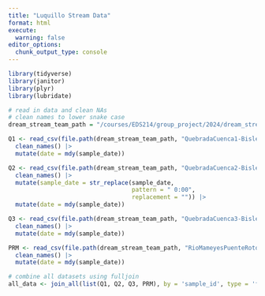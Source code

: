 ```yaml
---
title: "Luquillo Stream Data"
format: html
execute:
  warning: false
editor_options: 
  chunk_output_type: console
---
```


```r
library(tidyverse)
library(janitor)
library(plyr)
library(lubridate)
```

```r
# read in data and clean NAs
# clean names to lower snake case
dream_stream_team_path = "/courses/EDS214/group_project/2024/dream_stream_team/raw_data"

Q1 <- read_csv(file.path(dream_stream_team_path, "QuebradaCuenca1-Bisley.csv"), na = "-9999") %>% 
  clean_names() |>
  mutate(date = mdy(sample_date))

Q2 <- read_csv(file.path(dream_stream_team_path, "QuebradaCuenca2-Bisley.csv"), na = "-9999") %>% 
  clean_names() |>
  mutate(sample_date = str_replace(sample_date,
                                   pattern = " 0:00",
                                   replacement = "")) |>
  mutate(date = mdy(sample_date))

Q3 <- read_csv(file.path(dream_stream_team_path, "QuebradaCuenca3-Bisley.csv"), na = "-9999") %>% 
  clean_names() |>
  mutate(date = mdy(sample_date))

PRM <- read_csv(file.path(dream_stream_team_path, "RioMameyesPuenteRoto.csv"), na = "-9999") %>% 
  clean_names() |>
  mutate(date = mdy(sample_date))
```

```r
# combine all datasets using fulljoin 
all_data <- join_all(list(Q1, Q2, Q3, PRM), by = 'sample_id', type = 'full')


```

















